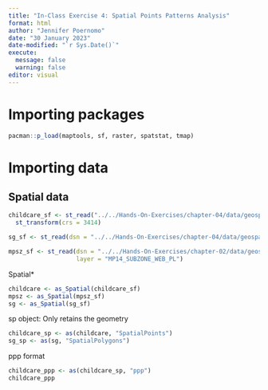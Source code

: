 ```yaml
---
title: "In-Class Exercise 4: Spatial Points Patterns Analysis"
format: html
author: "Jennifer Poernomo"
date: "30 January 2023"
date-modified: "`r Sys.Date()`"
execute: 
  message: false
  warning: false
editor: visual
---
```


# Importing packages

```r
pacman::p_load(maptools, sf, raster, spatstat, tmap)
```

# Importing data

## Spatial data

```r
childcare_sf <- st_read("../../Hands-On-Exercises/chapter-04/data/geospatial/childcare.geojson") %>%
  st_transform(crs = 3414)
```

```r
sg_sf <- st_read(dsn = "../../Hands-On-Exercises/chapter-04/data/geospatial/CostalOutline", layer="CostalOutline")
```

```r
mpsz_sf <- st_read(dsn = "../../Hands-On-Exercises/chapter-02/data/geospatial/master-plan-2014-subzone-boundary-web-shp",
                   layer = "MP14_SUBZONE_WEB_PL")
```

Spatial\*

```r
childcare <- as_Spatial(childcare_sf)
mpsz <- as_Spatial(mpsz_sf)
sg <- as_Spatial(sg_sf)
```

sp object: Only retains the geometry

```r
childcare_sp <- as(childcare, "SpatialPoints")
sg_sp <- as(sg, "SpatialPolygons")
```

ppp format

```r
childcare_ppp <- as(childcare_sp, "ppp")
childcare_ppp
```

